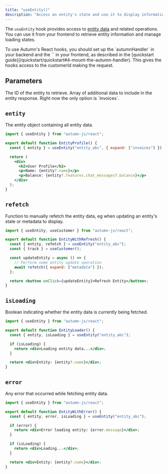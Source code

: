 ```yaml
---
title: "useEntity()"
description: "Access an entity's state and use it to display information in your React app"
---
```


The `useEntity` hook provides access to [entity data](/features/feature-entities) and related operations. You can use it from your frontend to retrieve entity information and manage loading states.

<Note>
  To use Autumn's React hooks, you should set up the `autumnHandler` in your
  backend and the `<AutumnProvider />` in your frontend, as described in the
  [quickstart guide](/quickstart/quickstart#4-mount-the-autumn-handler). This
  gives the hooks access to the customerId making the request.
</Note>

## Parameters

<ParamField body="entityId" type="string" required>
  The ID of the entity to retrieve.
</ParamField>

<ParamField body="expand" type="string[]">
  Array of additional data to include in the entity response. Right now the only
  option is `invoices`.
</ParamField>

## `entity`

The entity object containing all entity data.

```jsx
import { useEntity } from "autumn-js/react";

export default function EntityProfile() {
  const { entity } = useEntity("entity_abc", { expand: ["invoices"] });

  return (
    <div>
      <h2>User Profile</h2>
      <p>Name: {entity?.name}</p>
      <p>Balance: {entity?.features.chat_messages?.balance}</p>
    </div>
  );
}
```

## `refetch`

Function to manually refetch the entity data, eg when updating an entity's state or metadata to display.

```jsx
import { useEntity, useCustomer } from "autumn-js/react";

export default function EntityWithRefresh() {
  const { entity, refetch } = useEntity("entity_abc");
  const { track } = useCustomer();

  const updateEntity = async () => {
    // Perform some entity update operation
    await refetch({ expand: ["metadata"] });
  };

  return <button onClick={updateEntity}>Refresh Entity</button>;
}
```

## `isLoading`

Boolean indicating whether the entity data is currently being fetched.

```jsx
import { useEntity } from "autumn-js/react";

export default function EntityLoader() {
  const { entity, isLoading } = useEntity("entity_abc");

  if (isLoading) {
    return <div>Loading entity data...</div>;
  }

  return <div>Entity: {entity?.name}</div>;
}
```

## `error`

Any error that occurred while fetching entity data.

```jsx
import { useEntity } from "autumn-js/react";

export default function EntityWithError() {
  const { entity, error, isLoading } = useEntity("entity_abc");

  if (error) {
    return <div>Error loading entity: {error.message}</div>;
  }

  if (isLoading) {
    return <div>Loading...</div>;
  }

  return <div>Entity: {entity?.name}</div>;
}
```

